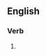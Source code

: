 ==English==

===Verb===
{{head|en|verb form}}

# {{present participle of|euthanatize|lang=en|nocat=1}}